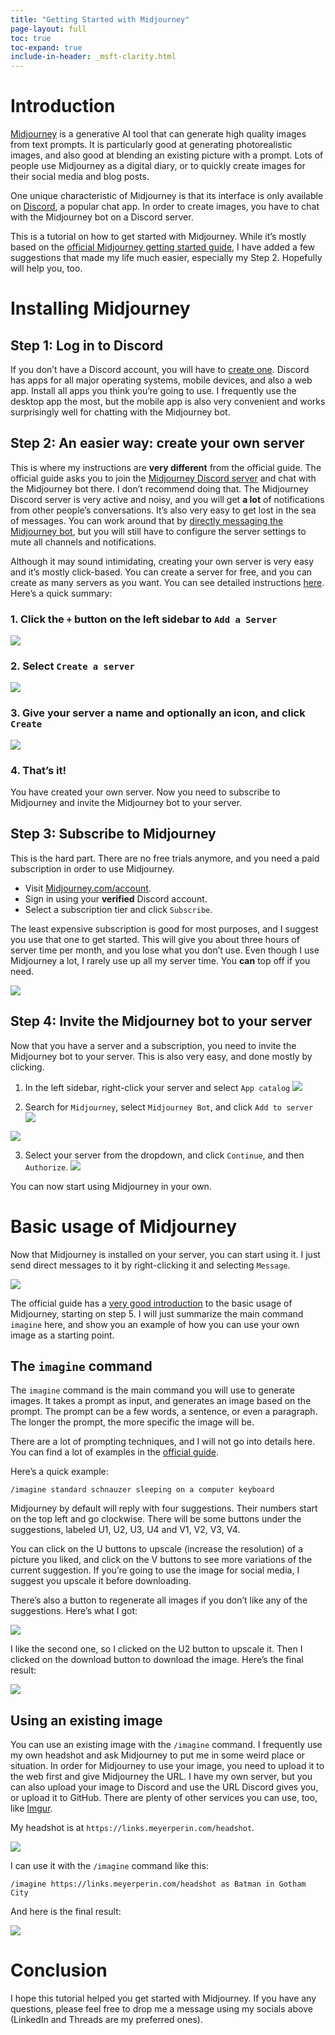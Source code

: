 ```yaml
---
title: "Getting Started with Midjourney"
page-layout: full
toc: true
toc-expand: true
include-in-header: _msft-clarity.html
---
```


# Introduction
[Midjourney](https://www.midjourney.com/) is a generative AI tool that can generate high quality images from text prompts. It is particularly good at generating photorealistic images, and also good at blending an existing picture with a prompt. Lots of people use Midjourney as a digital diary, or to quickly create images for their social media and blog posts. 

One unique characteristic of Midjourney is that its interface is only available on [Discord](https://discord.com/), a popular chat app. In order to create images, you have to chat with the Midjourney bot on a Discord server. 

This is a tutorial on how to get started with Midjourney. While it's mostly based on the [official Midjourney getting started guide](https://docs.midjourney.com/docs/quick-start), I have added a few suggestions that made my life much easier, especially my Step 2. Hopefully will help you, too.

# Installing Midjourney

## Step 1: Log in to Discord

If you don't have a Discord account, you will have to [create one](https://support.discord.com/hc/en-us/articles/360033931551-Getting-Started). Discord has apps for all major operating systems, mobile devices, and also a web app. Install all apps you think you're going to use. I frequently use the desktop app the most, but the mobile app is also very convenient and works surprisingly well for chatting with the Midjourney bot.

## Step 2: An easier way: create your own server

This is where my instructions are **very different** from the official guide. The official guide asks you to join the [Midjourney Discord server](https://discord.gg/2YJYJQ6Z) and chat with the Midjourney bot there. I don't recommend doing that. The Midjourney Discord server is very active and noisy, and you will get **a lot** of notifications from other people's conversations. It's also very easy to get lost in the sea of messages. You can work around that by [directly messaging the Midjourney bot](https://docs.midjourney.com/docs/direct-messages), but you will still have to configure the server settings to mute all channels and notifications.

Although it may sound intimidating, creating your own server is very easy and it's mostly click-based. You can create a server for free, and you can create as many servers as you want. You can see detailed instructions [here](https://support.discord.com/hc/en-us/articles/204849977-How-do-I-create-a-server-). Here's a quick summary:

### 1. Click the `+` button on the left sidebar to `Add a Server`

![](https://support.discord.com/hc/article_attachments/360058897831/Screen_Shot_2020-06-04_at_1.11.06_PM.png)
   
   
### 2. Select `Create a server`

![](https://support.discord.com/hc/article_attachments/360058273791/Capture.JPG)
   
### 3. Give your server a name and optionally an icon, and click `Create`

![](https://support.discord.com/hc/article_attachments/360058897871/Screen_Shot_2020-06-04_at_1.40.12_PM.png)

### 4. That's it!

You have created your own server. Now you need to subscribe to Midjourney and invite the Midjourney bot to your server.

## Step 3: Subscribe to Midjourney

This is the hard part. There are no free trials anymore, and you need a paid subscription in order to use Midjourney.

- Visit [Midjourney.com/account](https://midjourney.com/account).
- Sign in using your **verified** Discord account.
- Select a subscription tier and click `Subscribe`.

The least expensive subscription is good for most purposes, and I suggest you use that one to get started. This will give you about three hours of server time per month, and you lose what you don't use. Even though I use Midjourney a lot, I rarely use up all my server time. You **can** top off if you need.

![](https://cdn.document360.io/3040c2b6-fead-4744-a3a9-d56d621c6c7e/Images/Documentation/MJ_SubscriptionTiers.png)

## Step 4: Invite the Midjourney bot to your server

Now that you have a server and a subscription, you need to invite the Midjourney bot to your server. This is also very easy, and done mostly by clicking.

1. In the left sidebar, right-click your server and select `App catalog`
![](https://mpsocial.blob.core.windows.net/blog-images/MJ-1.png)

2. Search for `Midjourney`, select `Midjourney Bot`, and click `Add to server`
![](https://mpsocial.blob.core.windows.net/blog-images/MJ-2.png)

![](https://mpsocial.blob.core.windows.net/blog-images/MJ-3.png)

3. Select your server from the dropdown, and click `Continue`, and then `Authorize`.
![](https://mpsocial.blob.core.windows.net/blog-images/MJ-4.png)

You can now start using Midjourney in your own.

# Basic usage of Midjourney

Now that Midjourney is installed on your server, you can start using it. I just send direct messages to it by right-clicking it and selecting `Message`. 

![](https://mpsocial.blob.core.windows.net/blog-images/MJ-5.png)

The official guide has a [very good introduction](https://docs.midjourney.com/docs/quick-start) to the basic usage of Midjourney, starting on step 5. I will just summarize the main command `imagine` here, and show you an example of how you can use your own image as a starting point.

## The `imagine` command

The `imagine` command is the main command you will use to generate images. It takes a prompt as input, and generates an image based on the prompt. The prompt can be a few words, a sentence, or even a paragraph. The longer the prompt, the more specific the image will be.

There are a lot of prompting techniques, and I will not go into details here. You can find a lot of examples in the [official guide](https://docs.midjourney.com/docs/explore-prompting). 

Here's a quick example:

`/imagine standard schnauzer sleeping on a computer keyboard`

Midjourney by default will reply with four suggestions. Their numbers start on the top left and go clockwise. There will be some buttons under the suggestions, labeled U1, U2, U3, U4 and V1, V2, V3, V4. 

You can click on the U buttons to upscale (increase the resolution) of a picture you liked, and click on the V buttons to see more variations of the current suggestion. If you're going to use the image for social media, I suggest you upscale it before downloading. 

There's also a button to regenerate all images if you don't like any of the suggestions. Here's what I got:

![](https://mpsocial.blob.core.windows.net/blog-images/MJ-6.png)

I like the second one, so I clicked on the U2 button to upscale it. Then I clicked on the download button to download the image. Here's the final result:

![](https://mpsocial.blob.core.windows.net/blog-images/MJ-7.png)


## Using an existing image

You can use an existing image with the `/imagine` command. I frequently use my own headshot and ask Midjourney to put me in some weird place or situation. In order for Midjourney to use your image, you need to upload it to the web first and give Midjourney the URL. I have my own server, but you can also upload your image to Discord and use the URL Discord gives you, or upload it to GitHub. There are plenty of other services you can use, too, like [Imgur](https://imgur.com/).

My headshot is at `https://links.meyerperin.com/headshot`. 

![](https://mpsocial.blob.core.windows.net/blog-images/lucas_new_headshot.png)

I can use it with the `/imagine` command like this:

`/imagine https://links.meyerperin.com/headshot as Batman in Gotham City`

And here is the final result:

![](https://mpsocial.blob.core.windows.net/blog-images/another-lucas-batman.png)

# Conclusion

I hope this tutorial helped you get started with Midjourney. If you have any questions, please feel free to drop me a message using my socials above (LinkedIn and Threads are my preferred ones).